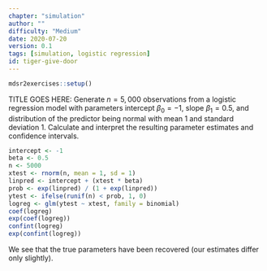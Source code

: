 ```yaml
---
chapter: "simulation"
author: ""
difficulty: "Medium"
date: 2020-07-20 
version: 0.1
tags: [simulation, logistic regression]
id: tiger-give-door
---
```


```r
mdsr2exercises::setup()
```

TITLE GOES HERE: Generate $n=5,000$ observations from a logistic regression model with parameters 
intercept $\beta_0=-1$, slope $\beta_1=0.5$, and distribution of the predictor being normal with mean 1 and standard deviation 1. Calculate and interpret the resulting parameter estimates and confidence intervals.


<!--begin-answer-->
```r
intercept <- -1
beta <- 0.5
n <- 5000
xtest <- rnorm(n, mean = 1, sd = 1)
linpred <- intercept + (xtest * beta)
prob <- exp(linpred) / (1 + exp(linpred))
ytest <- ifelse(runif(n) < prob, 1, 0)
logreg <- glm(ytest ~ xtest, family = binomial)
coef(logreg)
exp(coef(logreg))
confint(logreg)
exp(confint(logreg))
```    

We see that the true parameters have been recovered (our estimates differ only slightly).

<!--end-answer-->


